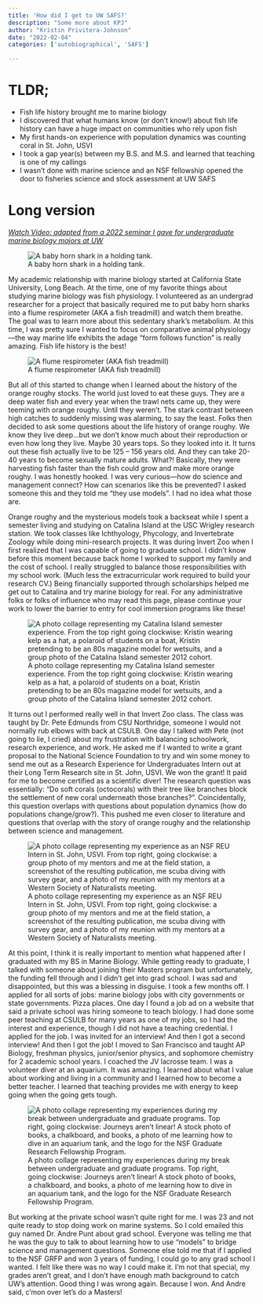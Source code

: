 ```yaml
---
title: 'How did I get to UW SAFS?'
description: "Some more about KPJ"
author: "Kristin Privitera-Johnson"
date: "2022-02-04"
categories: ['autobiographical', 'SAFS']

---
```


# TLDR;

- Fish life history brought me to marine biology
- I discovered that what humans know (or don't know!) about fish life history can have a huge impact on communities who rely upon fish
- My first hands-on experience with population dynamics was counting coral in St. John, USVI
- I took a gap year(s) between my B.S. and M.S. and learned that teaching is one of my callings
- I wasn't done with marine science and an NSF fellowship opened the door to fisheries science and stock assessment at UW SAFS ​

# Long version
[*Watch Video: adapted from a 2022 seminar I gave for undergraduate marine biology majors at UW*](https://www.youtube.com/watch?v=vT0NmjKrPg0)

![A baby horn shark in a holding tank.](horn-shark_orig.png)

My academic relationship with marine biology started at California State University, Long Beach. At the time, one of my favorite things about studying marine biology was fish physiology. I volunteered as an undergrad researcher for a project that basically required me to put baby horn sharks into a flume respirometer (AKA a fish treadmill) and watch them breathe. The goal was to learn more about this sedentary shark’s metabolism. At this time, I was pretty sure I wanted to focus on comparative animal physiology—the way marine life exhibits the adage “form follows function” is really amazing. Fish life history is the best!

![A flume respirometer (AKA fish treadmill)](flume.jpg)

But all of this started to change when I learned about the history of the orange roughy stocks. The world just loved to eat these guys. They are a deep water fish and every year when the trawl nets came up, they were teeming with orange roughy. Until they weren’t. The stark contrast between high catches to suddenly missing was alarming, to say the least. Folks then decided to ask some questions about the life history of orange roughy. We know they live deep…but we don’t know much about their reproduction or even how long they live. Maybe 30 years tops. So they looked into it. It turns out these fish actually live to be 125 – 156 years old. And they can take 20-40 years to become sexually mature adults. What?! Basically, they were harvesting fish faster than the fish could grow and make more orange roughy. I was honestly hooked. I was very curious—how do science and management connect? How can scenarios like this be prevented? I asked someone this and they told me “they use models”. I had no idea what those are.

Orange roughy and the mysterious models took a backseat while I spent a semester living and studying on Catalina Island at the USC Wrigley research station. We took classes like Ichthyology, Phycology, and Invertebrate Zoology while doing mini-research projects. It was during Invert Zoo when I first realized that I was capable of going to graduate school. I didn’t know before this moment because back home I worked to support my family and the cost of school. I really struggled to balance those responsibilities with my school work. (Much less the extracurricular work required to build your research CV.) Being financially supported through scholarships helped me get out to Catalina and try marine biology for real. For any administrative folks or folks of influence who may read this page, please continue your work to lower the barrier to entry for cool immersion programs like these!

![A photo collage representing my Catalina Island semester experience. From the top right going clockwise: Kristin wearing kelp as a hat, a polaroid of students on a boat, Kristin pretending to be an 80s magazine model for wetsuits, and a group photo of the Catalina Island semester 2012 cohort.](catalina-collage_orig.png)

It turns out I performed really well in that Invert Zoo class. The class was taught by Dr. Pete Edmunds from CSU Northridge, someone I would not normally rub elbows with back at CSULB. One day I talked with Pete (not going to lie, I cried) about my frustration with balancing schoolwork, research experience, and work. He asked me if I wanted to write a grant proposal to the National Science Foundation to try and win some money to send me out as a Research Experience for Undergraduates Intern out at their Long Term Research site in St. John, USVI. We won the grant! It paid for me to become certified as a scientific diver! The research question was essentially: “Do soft corals (octocorals) with their tree like branches block the settlement of new coral underneath those branches?”. Coincidentally, this question overlaps with questions about population dynamics (how do populations change/grow?). This pushed me even closer to literature and questions that overlap with the story of orange roughy and the relationship between science and management.

![A photo collage representing my experience as an NSF REU Intern in St. John, USVI. From top right, going clockwise: a group photo of my mentors and me at the field station, a screenshot of the resulting publication, me scuba diving with survey gear, and a photo of my reunion with my mentors at a Western Society of Naturalists meeting.](usvi-reu_orig.png)

At this point, I think it is really important to mention what happened after I graduated with my BS in Marine Biology. While getting ready to graduate, I talked with someone about joining their Masters program but unfortunately, the funding fell through and I didn’t get into grad school. I was sad and disappointed, but this was a blessing in disguise. I took a few months off. I applied for all sorts of jobs: marine biology jobs with city governments or state governments. Pizza places. One day I found a job ad on a website that said a private school was hiring someone to teach biology. I had done some peer teaching at CSULB for many years as one of my jobs, so I had the interest and experience, though I did not have a teaching credential. I applied for the job. I was invited for an interview! And then I got a second interview! And then I got the job! I moved to San Francisco and taught AP Biology, freshman physics, junior/senior physics, and sophomore chemistry for 2 academic school years. I coached the JV lacrosse team. I was a volunteer diver at an aquarium. It was amazing. I learned about what I value about working and living in a community and I learned how to become a better teacher. I learned that teaching provides me with energy to keep going when the going gets tough.

![A photo collage representing my experiences during my break between undergraduate and graduate programs. Top right, going clockwise: Journeys aren't linear! A stock photo of books, a chalkboard, and books, a photo of me learning how to dive in an aquarium tank, and the logo for the NSF Graduate Research Fellowship Program.](gap-year_orig.png)

But working at the private school wasn’t quite right for me. I was 23 and not quite ready to stop doing work on marine systems. So I cold emailed this guy named Dr. Andre Punt about grad school. Everyone was telling me that he was the guy to talk to about learning how to use “models” to bridge science and management questions. Someone else told me that if I applied to the NSF GRFP and won 3 years of funding, I could go to any grad school I wanted. I felt like there was no way I could make it. I’m not that special, my grades aren’t great, and I don’t have enough math background to catch UW’s attention. Good thing I was wrong again. Because I won. And Andre said, c’mon over let’s do a Masters!